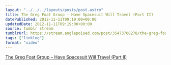 ```yaml
---
layout: "../../../layouts/posts/post.astro"
title: The Greg Foat Group – Have Spacesuit Will Travel (Part II)
datePublished: 2012-11-11T09:19:00+00:00
updatedDate: 2012-11-11T09:19:00+00:00
source: tumblr stream
tumblrUrl: https://stream.anglepoised.com/post/35473708278/the-greg-foat-group-have-spacesuit-will-travel
tags: ["linklog"]
format: "video"
---
```



<YouTube id="https://www.youtube.com/watch?v=k1Ph0wIGpOs" />

[The Greg Foat Group &#8211; Have Spacesuit Will Travel (Part II)][1]

[1]: https://www.youtube.com/watch?v=k1Ph0wIGpOs
